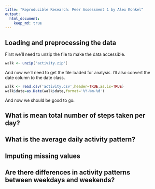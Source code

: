 ```yaml
---
title: "Reproducible Research: Peer Assessment 1 by Alex Konkel"
output: 
  html_document:
    keep_md: true
---
```



## Loading and preprocessing the data
First we'll need to unzip the file to make the data accessible.
``` r
walk <- unzip('activity.zip')
```

And now we'll need to get the file loaded for analysis.
I'll also convert the date column to the date class.

``` r
walk <- read.csv('activity.csv',header=TRUE,as.is=TRUE)
walk$date=as.Date(walk$date,format='%Y-%m-%d')
```
And now we should be good to go.

## What is mean total number of steps taken per day?



## What is the average daily activity pattern?



## Imputing missing values



## Are there differences in activity patterns between weekdays and weekends?
